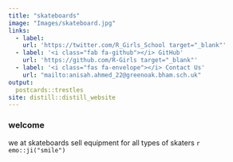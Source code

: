 ```yaml
---
title: "skateboards"
image: "Images/skateboard.jpg"
links:
  - label:               
    url: 'https://twitter.com/R_Girls_School target="_blank"'
  - label: '<i class="fab fa-github"></i> GitHub'
    url: 'https://github.com/R-Girls target="_blank"'
  - label: '<i class="fas fa-envelope"></i> Contact Us'
    url: "mailto:anisah.ahmed_22@greenoak.bham.sch.uk"
output:
  postcards::trestles
site: distill::distill_website  
---
```

 
### welcome 
we at skateboards sell equipment for all types of skaters 
 `r emo::ji("smile")`